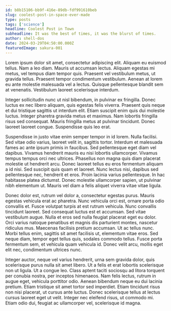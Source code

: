 ```yaml
---
id: b8b15106-bb9f-416e-89db-fdf991610beb
slug: coolest-post-in-space-ever-made
type: posts
tags: ['science']
headline: Coolest Post in Town
subheadline: It was the best of times, it was the blurst of times.
author: shell-dos
date: 2024-03-29T04:50:00.000Z
featuredImage: sakura-001
---
```


Lorem ipsum dolor sit amet, consectetur adipiscing elit. Aliquam eu euismod tellus. Nam a leo diam. Mauris ut accumsan lectus. Aliquam egestas mi metus, vel tempus diam tempor quis. Praesent vel vestibulum metus, ut gravida tellus. Praesent tempor condimentum vestibulum. Aenean at lorem eu ante molestie malesuada vel a lectus. Quisque pellentesque blandit sem at venenatis. Vestibulum laoreet scelerisque interdum.

Integer sollicitudin nunc ut nisl bibendum, in pulvinar ex fringilla. Donec luctus ex nec libero aliquam, quis egestas felis viverra. Praesent quis neque et dui tristique sagittis ut interdum elit. Etiam suscipit enim quis dui molestie luctus. Integer pharetra gravida metus et maximus. Nam lobortis fringilla risus sed consequat. Mauris fringilla metus at pulvinar tincidunt. Donec laoreet laoreet congue. Suspendisse quis leo erat.

Suspendisse in justo vitae enim semper tempor in id lorem. Nulla facilisi. Sed vitae odio varius, laoreet velit in, sagittis tortor. Interdum et malesuada fames ac ante ipsum primis in faucibus. Sed pellentesque eget diam vel dapibus. Vivamus hendrerit mauris eu nisi lobortis ullamcorper. Vivamus tempus tempus orci nec ultrices. Phasellus non magna quis diam placerat molestie ut hendrerit arcu. Donec laoreet tellus eu eros fermentum aliquam a id nisi. Sed suscipit quis quam et laoreet. Nunc lectus nisi, dapibus sed pellentesque nec, hendrerit et eros. Proin lacinia varius pellentesque. In hac habitasse platea dictumst. Donec molestie ullamcorper sapien, ut pulvinar nibh elementum ut. Mauris vel diam a felis aliquet viverra vitae vitae ligula.

Donec dolor est, rutrum vel dolor a, consectetur egestas purus. Mauris egestas vehicula erat ac pharetra. Nunc vehicula orci est, ornare porta odio convallis et. Fusce volutpat turpis at est rutrum vehicula. Nunc convallis tincidunt laoreet. Sed consequat luctus est et accumsan. Sed vitae vestibulum augue. Nulla et eros sed nulla feugiat placerat eget eu dolor. Orci varius natoque penatibus et magnis dis parturient montes, nascetur ridiculus mus. Maecenas facilisis pretium accumsan. Ut ac tellus nunc. Morbi tellus enim, sagittis sit amet facilisis ut, elementum vitae eros. Sed neque diam, tempor eget tellus quis, sodales commodo tellus. Fusce porta fermentum sem, et vehicula quam vehicula id. Donec velit arcu, mollis eget elit nec, condimentum ultrices nunc.

Integer auctor, neque vel varius hendrerit, urna sem gravida dolor, quis scelerisque purus nulla sit amet libero. Ut a felis et erat lobortis scelerisque non ut ligula. Ut a congue leo. Class aptent taciti sociosqu ad litora torquent per conubia nostra, per inceptos himenaeos. Nam felis lectus, rutrum in augue eget, vehicula porttitor odio. Aenean bibendum neque eu dui lacinia pretium. Etiam tristique sit amet tortor sed imperdiet. Etiam tincidunt risus non nisi placerat, ut cursus ante luctus. Donec scelerisque tellus at lectus cursus laoreet eget ut velit. Integer nec eleifend risus, ut commodo mi. Etiam odio dui, feugiat ac ullamcorper vel, scelerisque id magna.
